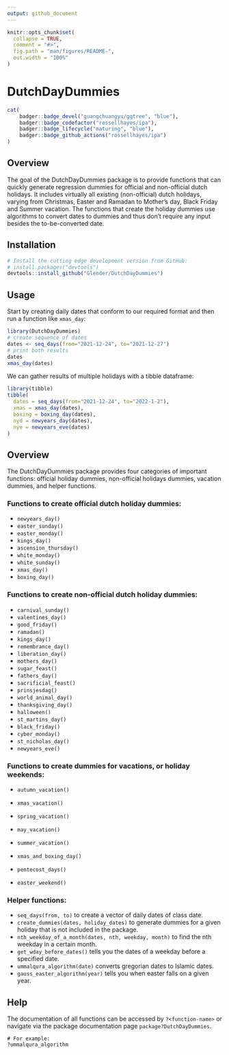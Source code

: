 ```yaml
---
output: github_document
---
```


<!-- README.md is generated from README.Rmd. Please edit that file -->

```r
knitr::opts_chunk$set(
  collapse = TRUE,
  comment = "#>",
  fig.path = "man/figures/README-",
  out.width = "100%"
)
```

# DutchDayDummies

```r
cat(
	badger::badge_devel("guangchuangyu/ggtree", "blue"),
	badger::badge_codefactor("rossellhayes/ipa"),
	badger::badge_lifecycle("maturing", "blue"),
	badger::badge_github_actions("rossellhayes/ipa")
)
```

## Overview

The goal of the DutchDayDummies package is to provide functions that can quickly generate regression dummies for official and non-official dutch holidays. It includes virtually all existing (non-official) dutch holidays, varying from Christmas, Easter and Ramadan to Mother's day, Black Friday and Summer vacation. The functions that create the holiday dummies use algorithms to convert dates to dummies and thus don't require any input besides the to-be-converted date. 

## Installation

```r
# Install the cutting edge development version from GitHub:
# install.packages("devtools")
devtools::install_github("Glender/DutchDayDummies")
```

## Usage

Start by creating daily dates that conform to our required format and then run a function like `xmas_day`:

```r
library(DutchDayDummies)
# create sequence of dates
dates <- seq_days(from="2021-12-24", to="2021-12-27")
# print both results
dates
xmas_day(dates)
```

We can gather results of multiple holidays with a tibble dataframe:

```r
library(tibble)
tibble(
  dates = seq_days(from="2021-12-24", to="2022-1-2"),
  xmas = xmas_day(dates),
  boxing = boxing_day(dates),
  nyd = newyears_day(dates),
  nye = newyears_eve(dates)
)
```

## Overview

The DutchDayDummies package provides four categories of important functions:
official holiday dummies, non-official holidays dummies, vacation dummies, and helper functions.

### Functions to create official dutch holiday dummies:

* `newyears_day()`
* `easter_sunday()`
* `easter_monday()`
* `kings_day()`
* `ascension_thursday()`
* `white_monday()`
* `white_sunday()`
* `xmas_day()`
* `boxing_day()`

### Functions to create non-official dutch holiday dummies:

* `carnival_sunday()`
* `valentines_day()`
* `good_friday()`
* `ramadan()`
* `kings_day()`
* `remembrance_day()`
* `liberation_day()`
* `mothers_day()`
* `sugar_feast()`
* `fathers_day()`
* `sacrificial_feast()`
* `prinsjesdag()`
* `world_animal_day()`
* `thanksgiving_day()`
* `halloween()`
* `st_martins_day()`
* `black_friday()`
* `cyber_monday()`
* `st_nicholas_day()`
* `newyears_eve()`

### Functions to create dummies for vacations, or holiday weekends:

* `autumn_vacation()`
* `xmas_vacation()`
* `spring_vacation()`
* `may_vacation()`
* `summer_vacation()`

* `xmas_and_boxing_day()`
* `pentecost_days()`
* `easter_weekend()`

### Helper functions:

* `seq_days(from, to)` to create a vector of daily dates of class date.
* `create_dummies(dates, holiday_dates)` to generate dummies for a given holiday that is not included in the package.
* `nth_weekday_of_a_month(dates, nth, weekday, month)` to find the nth weekday in a certain month.
* `get_wday_before_dates()` tells you the dates of a weekday before a specified date.
* `ummalqura_algorithm(date)` converts gregorian dates to Islamic dates. 
* `gauss_easter_algorithm(year)` tells you when easter falls on a given year.

## Help

The documentation of all functions can be accessed by `?<function-name>` or navigate via the package documentation page `package?DutchDayDummies`.
```
# For example:
?ummalqura_algorithm
```

